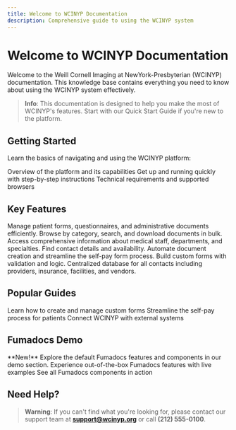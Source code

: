 ```yaml
---
title: Welcome to WCINYP Documentation
description: Comprehensive guide to using the WCINYP system
---
```


# Welcome to WCINYP Documentation

Welcome to the Weill Cornell Imaging at NewYork-Presbyterian (WCINYP) documentation. This knowledge base contains everything you need to know about using the WCINYP system effectively.

> **Info**: This documentation is designed to help you make the most of WCINYP's features. Start with our Quick Start Guide if you're new to the platform.

## Getting Started

Learn the basics of navigating and using the WCINYP platform:

<Cards>
  <Card title="Introduction to WCINYP" href="/knowledge/intro">
    Overview of the platform and its capabilities
  </Card>
  <Card title="Quick Start Guide" href="/knowledge/quickstart">
    Get up and running quickly with step-by-step instructions
  </Card>
  <Card title="System Requirements" href="/knowledge/requirements">
    Technical requirements and supported browsers
  </Card>
</Cards>

## Key Features

<Cards>
  <Card title="📄 Document Management" href="/knowledge/features/documents">
    Manage patient forms, questionnaires, and administrative documents efficiently. Browse by category, search, and download documents in bulk.
  </Card>
  <Card title="👥 Provider Directory" href="/knowledge/features/providers">
    Access comprehensive information about medical staff, departments, and specialties. Find contact details and availability.
  </Card>
  <Card title="📝 Form Generator" href="/knowledge/features/forms">
    Automate document creation and streamline the self-pay form process. Build custom forms with validation and logic.
  </Card>
  <Card title="📖 Master Directory" href="/knowledge/features/directory">
    Centralized database for all contacts including providers, insurance, facilities, and vendors.
  </Card>
</Cards>

## Popular Guides

<Cards>
  <Card title="Form Builder Tutorial" href="/knowledge/guides/form-builder">
    Learn how to create and manage custom forms
  </Card>
  <Card title="Self-Pay Workflow" href="/knowledge/guides/self-pay-workflow">
    Streamline the self-pay process for patients
  </Card>
  <Card title="API Integration" href="/knowledge/guides/api-integration">
    Connect WCINYP with external systems
  </Card>
</Cards>

## Fumadocs Demo

<Callout type="tip">
  **New!** Explore the default Fumadocs features and components in our demo section.
</Callout>

<Cards>
  <Card title="🚀 Fumadocs Demo" href="/knowledge/docs/fumadocs-demo">
    Experience out-of-the-box Fumadocs features with live examples
  </Card>
  <Card title="🎨 Components Showcase" href="/knowledge/docs/guides/components-showcase">
    See all Fumadocs components in action
  </Card>
</Cards>

## Need Help?

> **Warning**: If you can't find what you're looking for, please contact our support team at **support@wcinyp.org** or call **(212) 555-0100**.
